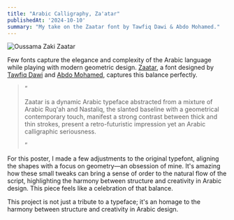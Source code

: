 ```yaml
---
title: "Arabic Calligraphy, Za'atar"
publishedAt: '2024-10-10'
summary: "My take on the Zaatar font by Tawfiq Dawi & Abdo Mohamed."
---
```


![Oussama Zaki Zaatar](/blog-assets/arabic-calligraphy-zaatar/oussamazaki.png)

Few fonts capture the elegance and complexity of the Arabic language while playing with modern geometric design.
[Zaatar](https://boharat.com/zaatar/), a font designed by [Tawfiq Dawi](https://www.heyporterposter.com/) and [Abdo Mohamed](https://abdomohamed.com/), captures this balance perfectly.

<section className={"px-2 py-2 mx-auto w-full max-w-xl"}>
    <blockquote className="font-serif italic leading-relaxed">
        &ldquo;
        <p>Zaatar is a dynamic Arabic typeface abstracted from a mixture of Arabic Ruq'ah and Nastaliq, the slanted baseline with a geometrical contemporary touch, manifest a strong contrast between thick and thin strokes, present a retro-futuristic impression yet an Arabic calligraphic seriousness.</p>
        &rdquo;
    </blockquote>
</section>


For this poster, I made a few adjustments to the original typefont, aligning the shapes with a focus on geometry—an obsession of mine. It's amazing how these small tweaks can bring a sense of order to the natural flow of the script, highlighting the harmony between structure and creativity in Arabic design. This piece feels like a celebration of that balance.

This project is not just a tribute to a typeface; it's an homage to the harmony between structure and creativity in Arabic design.




